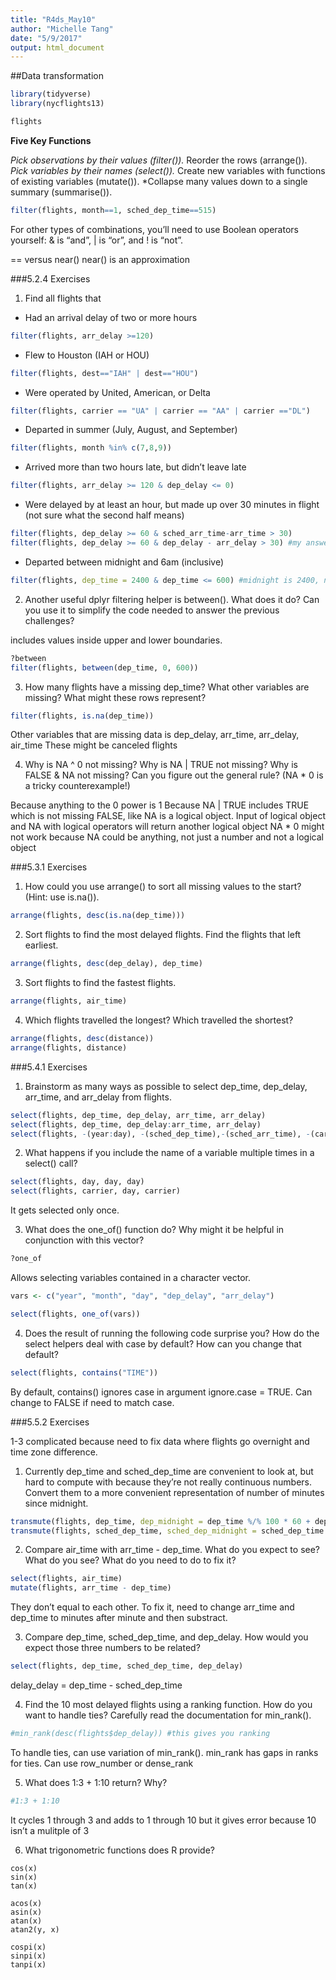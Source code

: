 ```yaml
---
title: "R4ds_May10"
author: "Michelle Tang"
date: "5/9/2017"
output: html_document
---
```


##Data transformation

```r
library(tidyverse)
library(nycflights13)
```

```r
flights
```

**Five Key Functions**

*Pick observations by their values (filter()).
*Reorder the rows (arrange()).
*Pick variables by their names (select()).
*Create new variables with functions of existing variables (mutate()).
*Collapse many values down to a single summary (summarise()).

```r
filter(flights, month==1, sched_dep_time==515)
```

For other types of combinations, you’ll need to use Boolean operators yourself: & is “and”, | is “or”, and ! is “not”.

== versus near()
near() is an approximation

###5.2.4 Exercises

1. Find all flights that

  + Had an arrival delay of two or more hours
  
```r
filter(flights, arr_delay >=120)
```

  + Flew to Houston (IAH or HOU)
  
```r
filter(flights, dest=="IAH" | dest=="HOU")
```

  + Were operated by United, American, or Delta

```r
filter(flights, carrier == "UA" | carrier == "AA" | carrier =="DL")
```

  + Departed in summer (July, August, and September)
  
```r
filter(flights, month %in% c(7,8,9))
```

  + Arrived more than two hours late, but didn’t leave late
  
```r
filter(flights, arr_delay >= 120 & dep_delay <= 0)
```

  + Were delayed by at least an hour, but made up over 30 minutes in flight (not sure what the second half means)
  
```r
filter(flights, dep_delay >= 60 & sched_arr_time-arr_time > 30)
filter(flights, dep_delay >= 60 & dep_delay - arr_delay > 30) #my answer is the same is arr_delay
```

  
  + Departed between midnight and 6am (inclusive)
  
```r
filter(flights, dep_time = 2400 & dep_time <= 600) #midnight is 2400, not zero
```


2. Another useful dplyr filtering helper is between(). What does it do? Can you use it to simplify the code needed to answer the previous challenges?

includes values inside upper and lower boundaries.

```r
?between
filter(flights, between(dep_time, 0, 600))
```

3. How many flights have a missing dep_time? What other variables are missing? What might these rows represent?

```r
filter(flights, is.na(dep_time))
```

Other variables that are missing data is dep_delay, arr_time, arr_delay, air_time
These might be canceled flights

4. Why is NA ^ 0 not missing? Why is NA | TRUE not missing? Why is FALSE & NA not missing? Can you figure out the general rule? (NA * 0 is a tricky counterexample!)

Because anything to the 0 power is 1
Because NA | TRUE includes TRUE which is not missing
FALSE, like NA is a logical object. 
Input of logical object and NA with logical operators will return another logical object
NA * 0 might not work because NA could be anything, not just a number and not a logical object

###5.3.1 Exercises

1. How could you use arrange() to sort all missing values to the start? (Hint: use is.na()).

```r
arrange(flights, desc(is.na(dep_time)))
```


2. Sort flights to find the most delayed flights. Find the flights that left earliest.

```r
arrange(flights, desc(dep_delay), dep_time)
```

3. Sort flights to find the fastest flights.

```r
arrange(flights, air_time)
```

4. Which flights travelled the longest? Which travelled the shortest?

```r
arrange(flights, desc(distance))
arrange(flights, distance)
```

###5.4.1 Exercises

1. Brainstorm as many ways as possible to select dep_time, dep_delay, arr_time, and arr_delay from flights.

```r
select(flights, dep_time, dep_delay, arr_time, arr_delay)
select(flights, dep_time, dep_delay:arr_time, arr_delay)
select(flights, -(year:day), -(sched_dep_time),-(sched_arr_time), -(carrier:time_hour))
```

2. What happens if you include the name of a variable multiple times in a select() call?

```r
select(flights, day, day, day)
select(flights, carrier, day, carrier)
```

It gets selected only once.

3. What does the one_of() function do? Why might it be helpful in conjunction with this vector?

```r
?one_of
```

Allows selecting variables contained in a character vector.

```r
vars <- c("year", "month", "day", "dep_delay", "arr_delay")

select(flights, one_of(vars))
```


4. Does the result of running the following code surprise you? How do the select helpers deal with case by default? How can you change that default?

```r
select(flights, contains("TIME"))
```

By default, contains() ignores case in argument ignore.case = TRUE. Can change to FALSE if need to match case.

###5.5.2 Exercises

1-3 complicated because need to fix data where flights go overnight and time zone difference.

1. Currently dep_time and sched_dep_time are convenient to look at, but hard to compute with because they’re not really continuous numbers. Convert them to a more convenient representation of number of minutes since midnight.

```r
transmute(flights, dep_time, dep_midnight = dep_time %/% 100 * 60 + dep_time %% 100)
transmute(flights, sched_dep_time, sched_dep_midnight = sched_dep_time %/% 100 * 60 + sched_dep_time %% 100)
```


2. Compare air_time with arr_time - dep_time. What do you expect to see? What do you see? What do you need to do to fix it?

```r
select(flights, air_time) 
mutate(flights, arr_time - dep_time)
```

They don't equal to each other.
To fix it, need to change arr_time and dep_time to minutes after minute and then substract.


3. Compare dep_time, sched_dep_time, and dep_delay. How would you expect those three numbers to be related?

```r
select(flights, dep_time, sched_dep_time, dep_delay)
```

delay_delay = dep_time - sched_dep_time

4. Find the 10 most delayed flights using a ranking function. How do you want to handle ties? Carefully read the documentation for min_rank().

```r
#min_rank(desc(flights$dep_delay)) #this gives you ranking
```

To handle ties, can use variation of min_rank(). min_rank has gaps in ranks for ties. Can use row_number or dense_rank

5. What does 1:3 + 1:10 return? Why?

```r
#1:3 + 1:10
```

It cycles 1 through 3 and adds to 1 through 10 but it gives error because 10 isn't a mulitple of 3

6. What trigonometric functions does R provide?

```
cos(x)
sin(x)
tan(x)

acos(x)
asin(x)
atan(x)
atan2(y, x)

cospi(x)
sinpi(x)
tanpi(x)
```
